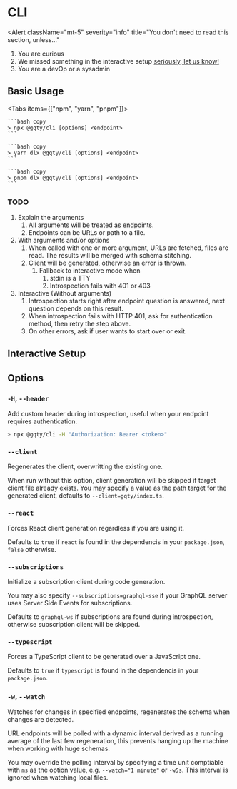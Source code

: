 
# CLI

<Alert
  className="mt-5"
  severity="info"
  title="You don't need to read this section, unless..."
  >

1. You are curious
1. We missed something in the interactive setup [seriously, let us know!](https://github.com/gqty-dev/gqty/issues/new)
1. You are a devOp or a sysadmin

</Alert>

## Basic Usage

<Tabs items={["npm", "yarn", "pnpm"]}>
  <Tab>

    ```bash copy
    > npx @gqty/cli [options] <endpoint>
    ```

  </Tab>
  <Tab>

    ```bash copy
    > yarn dlx @gqty/cli [options] <endpoint>
    ```

  </Tab>

  <Tab>

    ```bash copy
    > pnpm dlx @gqty/cli [options] <endpoint>
    ```

  </Tab>
</Tabs>

### TODO

1. Explain the arguments
   1. All arguments will be treated as endpoints.
   1. Endpoints can be URLs or path to a file.
1. With arguments and/or options
   1. When called with one or more argument, URLs are fetched, files are read. The
      results will be merged with schema stitching.
   1. Client will be generated, otherwise an error is thrown.
      1. Fallback to interactive mode when
         1. stdin is a TTY
         1. Introspection fails with 401 or 403
1. Interactive (Without arguments)
   1. Introspection starts right after endpoint question is answered,
      next question depends on this result.
   1. When introspection fails with HTTP 401, ask for authentication method,
      then retry the step above.
   1. On other errors, ask if user wants to start over or exit.

## Interactive Setup

## Options

### `-H`, `--header`

Add custom header during introspection, useful when your endpoint requires authentication.

```bash copy
> npx @gqty/cli -H "Authorization: Bearer <token>"
```

### `--client`

Regenerates the client, overwritting the existing one.

When run without this option, client generation will be skipped if target client
file already exists. You may specify a value as the path target for the generated
client, defaults to `--client=gqty/index.ts`.

### `--react`

Forces React client generation regardless if you are using it.

Defaults to `true` if `react` is found in the dependencis in your `package.json`,
`false` otherwise.

### `--subscriptions`

Initialize a subscription client during code generation.

You may also specify `--subscriptions=graphql-sse` if your GraphQL server uses
Server Side Events for subscriptions.

Defaults to `graphql-ws` if subscriptions are found during introspection,
otherwise subscription client will be skipped.

### `--typescript`

Forces a TypeScript client to be generated over a JavaScript one.

Defaults to `true` if `typescript` is found in the dependencis in your
`package.json`.

### `-w`, `--watch`

Watches for changes in specified endpoints, regenerates the schema when changes
are detected.

URL endpoints will be polled with a dynamic interval derived as a running
average of the last few regeneration, this prevents hanging up the machine when
working with huge schemas.

You may override the polling interval by specifying a time unit comptiable with
`ms` as the option value, e.g. `--watch="1 minute"` or `-w5s`. This interval is
ignored when watching local files.
